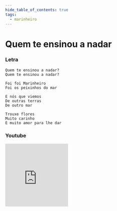 ```yaml
---
hide_table_of_contents: true
tags:
  - marinheiro
---
```


# Quem te ensinou a nadar

### Letra

```text
Quem te ensinou a nadar?
Quem te ensinou a nadar?

Foi foi Marinheiro
Foi os peixinhos do mar

E nós que viemos
De outras terras
De outro mar

Trouxe flores
Muito carinho
E muito amor para lhe dar
```

### Youtube

<iframe
  width="200"
  height="200"
  src="https://www.youtube.com/embed/_Zku81V9zhQ"
  title="YouTube video player"
  frameborder="0"
  allow="accelerometer; autoplay; clipboard-write; encrypted-media; gyroscope; picture-in-picture; web-share"
  referrerpolicy="strict-origin-when-cross-origin"
  allowfullscreen
></iframe>
